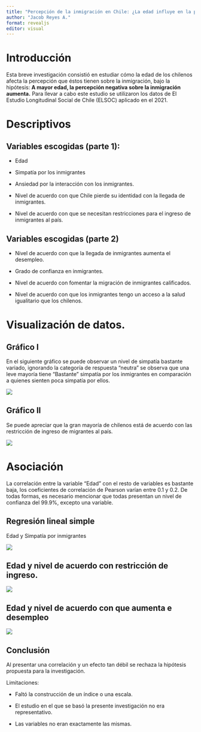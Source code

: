 ```yaml
---
title: "Percepción de la inmigración en Chile: ¿La edad influye en la percepción sobre la inmigración?"
author: "Jacob Reyes A."
format: revealjs
editor: visual
---
```


# Introducción

Esta breve investigación consistió en estudiar cómo la edad de los chilenos afecta la percepción que éstos tienen sobre la inmigración, bajo la hipótesis: **A mayor edad, la percepción negativa sobre la inmigración aumenta.** Para llevar a cabo este estudio se utilizaron los datos de El Estudio Longitudinal Social de Chile (ELSOC) aplicado en el 2021.

# Descriptivos

## Variables escogidas (parte 1):

-   Edad

-   Simpatía por los inmigrantes

-   Ansiedad por la interacción con los inmigrantes.

-   Nivel de acuerdo con que Chile pierde su identidad con la llegada de inmigrantes.

-   Nivel de acuerdo con que se necesitan restricciones para el ingreso de inmigrantes al país.

## Variables escogidas (parte 2)

-   Nivel de acuerdo con que la llegada de inmigrantes aumenta el desempleo.

-   Grado de confianza en inmigrantes.

-   Nivel de acuerdo con fomentar la migración de inmigrantes calificados.

-   Nivel de acuerdo con que los inmigrantes tengo un acceso a la salud igualitario que los chilenos.

# Visualización de datos.

## Gráfico I

En el siguiente gráfico se puede observar un nivel de simpatía bastante variado, ignorando la categoría de respuesta "neutra" se observa que una leve mayoría tiene "Bastante" simpatía por los inmigrantes en comparación a quienes sienten poca simpatía por ellos.

![](ipo/output/graph1.png) 

## Gráfico II

Se puede apreciar que la gran mayoría de chilenos está de acuerdo con las restricción de ingreso de migrantes al país.

![](ipo/output/graph2.png)

# Asociación

La correlación entre la variable "Edad" con el resto de variables es bastante baja, los coeficientes de correlación de Pearson varían entre 0.1 y 0.2. De todas formas, es necesario mencionar que todas presentan un nivel de confianza del 99.9%, excepto una variable.

## Regresión lineal simple

Edad y Simpatía por inmigrantes

![](ipo/output/regresion1.png)

## Edad y nivel de acuerdo con restricción de ingreso.

![](ipo/output/regresion2.png)

## Edad y nivel de acuerdo con que aumenta e desempleo

![](ipo/output/regresion3.png)

## Conclusión

Al presentar una correlación y un efecto tan débil se rechaza la hipótesis propuesta para la investigación.

Limitaciones:

-   Faltó la construcción de un índice o una escala.

-   El estudio en el que se basó la presente investigación no era representativo.

-    Las variables no eran exactamente las mismas.

